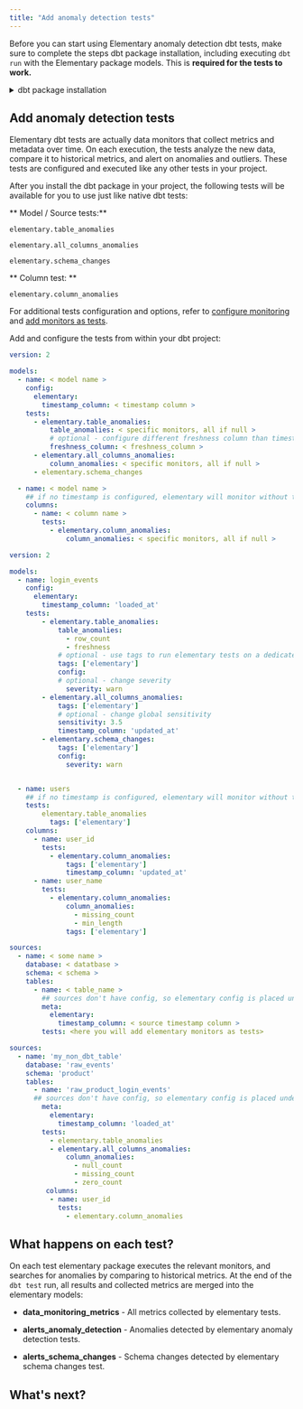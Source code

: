 ```yaml
---
title: "Add anomaly detection tests"
---
```


Before you can start using Elementary anomaly detection dbt tests, make sure to complete the steps dbt package installation, including executing `dbt run` with the Elementary package models.
This is **required for the tests to work.**

<details className="-mt-0 mb-6 rounded-xl border px-6 py-3 prose prose-slate open:pb-5 dark:prose-dark dark:border-slate-800">
    <summary className="font-medium cursor-default select-none text-slate-900 dark:text-slate-200">dbt package installation</summary>
    <InstallDbtPackage />
</details>

## Add anomaly detection tests

Elementary dbt tests are actually data monitors that collect metrics and metadata over time. On each execution, the tests analyze the new data, compare it to historical metrics, and alert on anomalies and outliers. These tests are configured and executed like any other tests in your project.

After you install the dbt package in your project, the following tests will be available for you to use just like native dbt tests:

** Model / Source tests:**

`elementary.table_anomalies`

`elementary.all_columns_anomalies`

`elementary.schema_changes`

** Column test: **

`elementary.column_anomalies`

For additional tests configuration and options, refer to [configure monitoring](../guides/elementary-tests-configuration) and [add monitors as tests](../guides/add-data-monitoring-tests).

Add and configure the tests from within your dbt project:

<SnippetGroup>

```yml Models
version: 2

models:
  - name: < model name >
    config:
      elementary:
        timestamp_column: < timestamp column >
    tests:
      - elementary.table_anomalies:
          table_anomalies: < specific monitors, all if null >
          # optional - configure different freshness column than timestamp column
          freshness_column: < freshness_column >
      - elementary.all_columns_anomalies:
          column_anomalies: < specific monitors, all if null >
      - elementary.schema_changes

  - name: < model name >
    ## if no timestamp is configured, elementary will monitor without time filtering
    columns:
      - name: < column name >
        tests:
          - elementary.column_anomalies:
              column_anomalies: < specific monitors, all if null >
```

```yml Models Tests Example
version: 2

models:
  - name: login_events
    config:
      elementary:
        timestamp_column: 'loaded_at'
    tests:
        - elementary.table_anomalies:
            table_anomalies:
              - row_count
              - freshness
            # optional - use tags to run elementary tests on a dedicated run
            tags: ['elementary']
            config:
            # optional - change severity
              severity: warn
        - elementary.all_columns_anomalies:
            tags: ['elementary']
            # optional - change global sensitivity
            sensitivity: 3.5
            timestamp_column: 'updated_at'
        - elementary.schema_changes:
            tags: ['elementary']
            config:
              severity: warn


  - name: users
    ## if no timestamp is configured, elementary will monitor without time filtering
    tests:
        elementary.table_anomalies
          tags: ['elementary']
    columns:
      - name: user_id
        tests:
          - elementary.column_anomalies:
              tags: ['elementary']
              timestamp_column: 'updated_at'
      - name: user_name
        tests:
          - elementary.column_anomalies:
              column_anomalies:
                - missing_count
                - min_length
              tags: ['elementary']
```

```yml Sources
sources:
  - name: < some name >
    database: < datatbase >
    schema: < schema >
    tables:
      - name: < table_name >
        ## sources don't have config, so elementary config is placed under 'meta'
        meta:
          elementary:
            timestamp_column: < source timestamp column >
        tests: <here you will add elementary monitors as tests>
```

```yml Sources Tests Example
sources:
  - name: 'my_non_dbt_table'
    database: 'raw_events'
    schema: 'product'
    tables:
      - name: 'raw_product_login_events'
      ## sources don't have config, so elementary config is placed under 'meta'
        meta:
          elementary:
            timestamp_column: 'loaded_at'
        tests:
          - elementary.table_anomalies
          - elementary.all_columns_anomalies:
              column_anomalies:
                - null_count
                - missing_count
                - zero_count
         columns:
          - name: user_id
            tests:
              - elementary.column_anomalies
```

</SnippetGroup>

## What happens on each test?

On each test elementary package executes the relevant monitors, and searches for anomalies by comparing to historical metrics.
At the end of the `dbt test` run, all results and collected metrics are merged into the elementary models:

- **data_monitoring_metrics** - All metrics collected by elementary tests.

- **alerts_anomaly_detection** - Anomalies detected by elementary anomaly detection tests.

- **alerts_schema_changes** - Schema changes detected by elementary schema changes test.

## What's next?